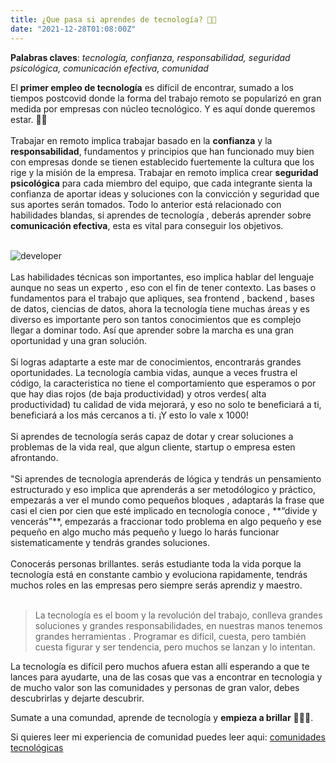 ```yaml
---
title: ¿Que pasa si aprendes de tecnología? 👨‍💻
date: "2021-12-28T01:08:00Z"
---
```


**Palabras claves**: <span className="text-xs"> _tecnología, confianza, responsabilidad, seguridad psicológica, comunicación efectiva, comunidad_</span>
<br />

El **primer empleo de tecnología** es difícil de encontrar, sumado a los tiempos postcovid donde la forma del trabajo remoto se popularizó en gran medida por empresas con núcleo tecnológico. Y es aquí donde queremos estar. 🚀🚀
<br /><br/> 
Trabajar en remoto implica trabajar basado en la **confianza** y la **responsabilidad**, fundamentos y principios que han funcionado muy bien con empresas donde se tienen establecido fuertemente la cultura que los rige y la misión de la empresa. Trabajar en remoto implica crear **seguridad psicológica** para cada miembro del equipo, que cada integrante sienta la confianza de aportar ideas y soluciones con la convicción y seguridad que sus aportes serán tomados. Todo lo anterior está relacionado con habilidades blandas, si aprendes de tecnología , deberás aprender sobre **comunicación efectiva**, esta es vital para conseguir los objetivos.
<br />
<br />

<img src="/developer.jpg" alt="developer" />
<br />
<br />
Las habilidades técnicas son importantes, eso implica hablar del lenguaje aunque no seas un experto , eso con el fin de tener contexto. Las bases o fundamentos para el trabajo que apliques, sea frontend , backend , bases de datos, ciencias de datos, ahora la tecnología tiene muchas áreas y es diverso es importante pero son tantos conocimientos que es complejo llegar a dominar todo. Así que aprender sobre la marcha es una gran oportunidad y una gran solución.
<br />
<br />
Si logras adaptarte a este mar de conocimientos, encontrarás grandes oportunidades. La tecnología cambia vidas, aunque a veces frustra el código, la caracteristica no tiene el comportamiento que esperamos o por que hay dias rojos (de baja productividad) y otros verdes( alta productividad) tu calidad de vida mejorará, y eso no solo te beneficiará a ti, beneficiará a los más cercanos a ti. ¡Y esto lo vale x 1000!
<br />
<br />
Si aprendes de tecnología serás capaz de dotar y crear soluciones a problemas de la vida real, que algun cliente, startup o empresa esten afrontando.
<br />
<br />
"Si aprendes de tecnología aprenderás de lógica y tendrás un pensamiento estructurado y eso implica que aprenderás a ser metodólogico y práctico, empezarás a ver el mundo como pequeños bloques , adaptarás la frase que casi el cien por cien que esté implicado en tecnología conoce , **“divide y vencerás”**, empezarás a fraccionar todo problema en algo pequeño y ese pequeño en algo mucho más pequeño y luego lo harás funcionar sistematicamente y tendrás grandes soluciones.
<br />
<br />
Conocerás personas brillantes. serás estudiante toda la vida porque la tecnología está en constante cambio y evoluciona rapidamente, tendrás muchos roles en las empresas pero siempre serás aprendiz y maestro.
<br />
<br />

> La tecnología es el boom y la revolución del trabajo, conlleva grandes soluciones y grandes responsabilidades, en nuestras manos tenemos grandes herramientas . Programar es difícil, cuesta, pero también cuesta figurar y ser tendencia, pero muchos se lanzan y lo intentan.

La tecnología es difícil pero muchos afuera estan allí esperando a que te lances para ayudarte, una de las cosas que vas a encontrar en tecnologia y de mucho valor son las comunidades y personas de gran valor, debes descubrirlas y dejarte descubrir.

Sumate a una comundad, aprende de tecnología y **empieza a brillar**	🚀🤓👏.

Si quieres leer mi experiencia de comunidad puedes leer aqui: <span className="text-blue-500">[comunidades tecnológicas](https://darmo.pro/blog/comunidades-tecnologicas)</span>